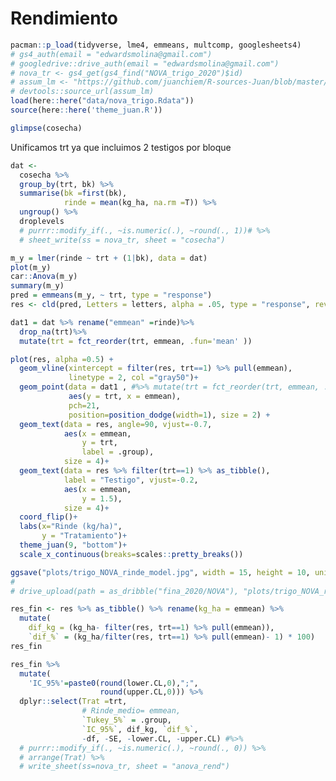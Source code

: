 # Rendimiento 

```r
pacman::p_load(tidyverse, lme4, emmeans, multcomp, googlesheets4)
# gs4_auth(email = "edwardsmolina@gmail.com")
# googledrive::drive_auth(email = "edwardsmolina@gmail.com")
# nova_tr <- gs4_get(gs4_find("NOVA_trigo_2020")$id)
# assum_lm <- "https://github.com/juanchiem/R-sources-Juan/blob/master/lm_assumptions.R?raw=TRUE"
# devtools::source_url(assum_lm)
load(here::here("data/nova_trigo.Rdata"))
source(here::here('theme_juan.R'))
```

```r
glimpse(cosecha)
```

Unificamos trt ya que incluimos 2 testigos por bloque 

```r
dat <- 
  cosecha %>%
  group_by(trt, bk) %>% 
  summarise(bk =first(bk),
            rinde = mean(kg_ha, na.rm =T)) %>% 
  ungroup() %>% 
  droplevels
  # purrr::modify_if(., ~is.numeric(.), ~round(., 1))# %>%
  # sheet_write(ss = nova_tr, sheet = "cosecha")
```


```r
m_y = lmer(rinde ~ trt + (1|bk), data = dat)
plot(m_y)
car::Anova(m_y)
summary(m_y)
pred = emmeans(m_y, ~ trt, type = "response")
res <- cld(pred, Letters = letters, alpha = .05, type = "response", reversed = T)
```


```r
dat1 = dat %>% rename("emmean" =rinde)%>% 
  drop_na(trt)%>%
  mutate(trt = fct_reorder(trt, emmean, .fun='mean' ))

plot(res, alpha =0.5) + 
  geom_vline(xintercept = filter(res, trt==1) %>% pull(emmean), 
             linetype = 2, col ="gray50")+
  geom_point(data = dat1 , #%>% mutate(trt = fct_reorder(trt, emmean, .fun='mean')),
             aes(y = trt, x = emmean),
             pch=21,
             position=position_dodge(width=1), size = 2) +
  geom_text(data = res, angle=90, vjust=-0.7,
            aes(x = emmean,
                y = trt,
                label = .group),
            size = 4)+
  geom_text(data = res %>% filter(trt==1) %>% as_tibble(),
            label = "Testigo", vjust=-0.2,
            aes(x = emmean,
                y = 1.5),
            size = 4)+
  coord_flip()+
  labs(x="Rinde (kg/ha)",
       y = "Tratamiento")+    
  theme_juan(9, "bottom")+
  scale_x_continuous(breaks=scales::pretty_breaks())

ggsave("plots/trigo_NOVA_rinde_model.jpg", width = 15, height = 10, units = "cm", last_plot(), dpi = 600)
# 
# drive_upload(path = as_dribble("fina_2020/NOVA"), "plots/trigo_NOVA_rinde_model.jpg", overwrite = TRUE)
```

```r
res_fin <- res %>% as_tibble() %>% rename(kg_ha = emmean) %>%
  mutate(
    dif_kg = (kg_ha- filter(res, trt==1) %>% pull(emmean)),
    `dif_%` = (kg_ha/filter(res, trt==1) %>% pull(emmean)- 1) * 100)
res_fin

res_fin %>%
  mutate(
    'IC_95%'=paste0(round(lower.CL,0),";",
                    round(upper.CL,0))) %>%
  dplyr::select(Trat =trt,
                # Rinde_medio= emmean,
                `Tukey_5%` = .group,
                `IC_95%`, dif_kg, `dif_%`,
                -df, -SE, -lower.CL, -upper.CL) #%>%
  # purrr::modify_if(., ~is.numeric(.), ~round(., 0)) %>% 
  # arrange(Trat) %>% 
  # write_sheet(ss=nova_tr, sheet = "anova_rend")
```

